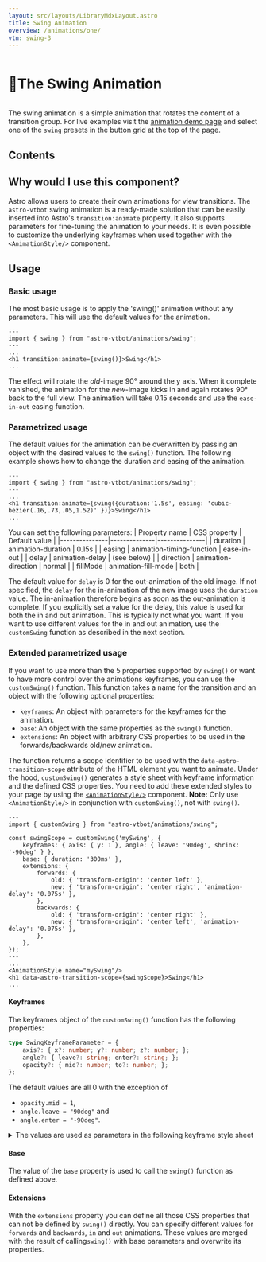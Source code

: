 ```yaml
---
layout: src/layouts/LibraryMdxLayout.astro
title: Swing Animation
overview: /animations/one/
vtn: swing-3
---
```


<h1 style="display: inline-block; view-transition-name: swing-1"><span style="display:inline-block; view-transition-name:swing-2">🎷</span>The Swing Animation</h1>

The swing animation is a simple animation that rotates the content of a transition group. For live examples visit the [animation demo page](/animations/one/) and select one of the `swing` presets in the button grid at the top of the page.

## Contents

## Why would I use this component?

Astro allows users to create their own animations for view transitions. The `astro-vtbot` swing animation is a ready-made solution that can be easily inserted into Astro's `transition:animate` property. It also supports parameters for fine-tuning the animation to your needs. It is even possible to customize the underlying keyframes when used together with the `<AnimationStyle/>` component.  

## Usage

### Basic usage

The most basic usage is to apply the 'swing()' animation without any parameters. This will use the default values for the animation.

```astro title="MyComponent.astro"
---
import { swing } from "astro-vtbot/animations/swing";
---
...
<h1 transition:animate={swing()}>Swing</h1>
...
```
The effect will rotate the *old*-image 90° around the y axis. When it complete vanished, the animation for the *new*-image kicks in and again rotates 90° back to the full view. The animation will take 0.15 seconds and use the `ease-in-out` easing function.

### Parametrized usage

The default values for the animation can be overwritten by passing an object with the desired values to the `swing()` function. The following example shows how to change the duration and easing of the animation.

```astro title="MyComponent.astro"
---
import { swing } from "astro-vtbot/animations/swing";
---
...
<h1 transition:animate={swing({duration:'1.5s', easing: 'cubic-bezier(.16,.73,.05,1.52)' })}>Swing</h1>
...
```
You can set the following parameters:
| Property name | CSS property | Default value |
|---------------|--------------|---------------|
| duration      | animation-duration | 0.15s |
| easing        | animation-timing-function | ease-in-out |
| delay					| animation-delay | (see below) |
| direction     | animation-direction | normal |
| fillMode			| animation-fill-mode | both |

The default value for `delay` is 0 for the out-animation of the old image. If not specified, the `delay` for the in-animation of the new image uses the `duration` value.  The in-animation therefore begins as soon as the out-animation is complete. If you explicitly set a value for the delay, this value is used for both the in and out animation. This is typically not what you want. If you want to use different values for the in and out animation, use the `customSwing` function as described in the next section.

###  Extended parametrized usage

If you want to use more than the 5 properties supported by `swing()` or want to have more control over the animations keyframes, you can use the `customSwing()` function. This function takes a name for the transition and an object with the following optional properties:
* `keyframes`: An object with parameters for the keyframes for the animation.
* `base`: An object with the same properties as the `swing()` function.
* `extensions`: An object with arbitrary CSS properties to be used in the forwards/backwards old/new animation.

The function returns a scope identifier to be used with the `data-astro-transition-scope` attribute of the HTML element you want to animate. Under the hood, `customSwing()` generates a style sheet with keyframe information and the defined CSS properties. You  need to add these extended styles to your page by using the [`<AnimationStyle/>`](../AnimationStyle/) component. **Note:** Only use `<AnimationStyle/>` in conjunction with `customSwing()`, not with `swing()`.

```astro title="MyComponent.astro"
---
import { customSwing } from "astro-vtbot/animations/swing";

const swingScope = customSwing('mySwing', {
	keyframes: { axis: { y: 1 }, angle: { leave: '90deg', shrink: '-90deg' } },
	base: { duration: '300ms' },
	extensions: {
		forwards: {
			old: { 'transform-origin': 'center left' },
			new: { 'transform-origin': 'center right', 'animation-delay': '0.075s' },
		},
		backwards: {
			old: { 'transform-origin': 'center right' },
			new: { 'transform-origin': 'center left', 'animation-delay': '0.075s' },
		},
	},
});
---
...
<AnimationStyle name="mySwing"/>
<h1 data-astro-transition-scope={swingScope}>Swing</h1>
...
```
#### Keyframes

The keyframes object of the `customSwing()` function has the following properties:

```typescript
type SwingKeyframeParameter = {
	axis?: { x?: number; y?: number; z?: number; };
	angle?: { leave?: string; enter?: string; };
	opacity?: { mid?: number; to?: number; };
};
```
The default values are all 0 with the exception of 
* `opacity.mid = 1`, 
* `angle.leave = "90deg"` and 
* `angle.enter = "-90deg"`. 

<details>
<summary>The values are used as parameters in the following keyframe style sheet</summary>
```
		@keyframes ${keyframeNamePrefix}FwdSwingOut {
		from {
			transform: rotate3d(${x}, ${y}, ${z}, 0);
			opacity: 1;
		}
		50% {
			opacity: ${midOpacity};
		}
		to {
			transform: rotate3d(${x}, ${y}, ${z}, ${leaveAngle});
			opacity: ${toOpacity};
		}
	}
	@keyframes ${keyframeNamePrefix}FwdSwingIn {
		from {
			transform: rotate3d(${x}, ${y}, ${z}, ${enterAngle});
			opacity: ${toOpacity};
		}
		50% {
			opacity: ${midOpacity};
		}
		to {
			transform: rotate3d(${x}, ${y}, ${z}, 0);
			opacity: 1;
		}
	}
	@keyframes ${keyframeNamePrefix}BwdSwingOut {
		from {
			transform: rotate3d(${x}, ${y}, ${z}, 0);
			opacity: 1;
		}
		50% {
			opacity: ${midOpacity};
		}
		to {
			transform: rotate3d(${x}, ${y}, ${z}, ${enterAngle});
			opacity: ${toOpacity};
		}
	}
	@keyframes ${keyframeNamePrefix}BwdSwingIn {
		from {
			transform: rotate3d(${x}, ${y}, ${z}, ${leaveAngle});
			opacity: ${toOpacity};
		}
		50% {
			opacity: ${midOpacity};
		}
		to {
			transform: rotate3d(${x}, ${y}, ${z}, 0);
			opacity: 1;
		}
	}
```
</details>

#### Base

The value of the `base` property is used to call the `swing()` function as defined above.

#### Extensions

With the `extensions` property you can define all those CSS properties that can not be defined by `swing()` directly. You can specify different values for `forwards` and `backwards`, `in` and `out` animations. These values are merged with the result of calling`swing()` with base parameters and overwrite its properties. 
